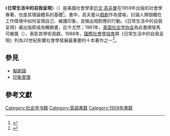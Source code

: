 {{Infobox book
| name = 日常生活中的自我呈現
| author = [[厄文·高夫曼|厄文·高夫曼]]
| title_orig = The Presentation of Self in Everyday Life
| country = {{USA}}
| subject = [[社會人類學|社會人類學]]<br>[[社會學|社會學]]<br>[[社會心理學|社會心理學]]
| publisher = [[蘭登書屋|Anchor Books]]
| pub_date = 1959年
| english_pub_date =
| language = 英語
| pages            = 251頁
| awards           = 美國社會學會馬可維獎（1961年）
| isbn             = 978-0-14-013571-8
| oclc             = 59624504
}}
《'''日常生活中的自我呈現'''》（''{{lang|en|The Presentation of Self in Everyday Life}}''）是美國社會學家[[厄文·高夫曼|厄文·高夫曼]]在1959年出版的社會學專著，也是其理論體系的基礎<ref>{{Cite book|author=Macionis, John J|coauthor=Gerber, Linda M|title=''Sociology''|edition=7th Canadian ed|publisher=Pearson Canada Inc.|year=2010|pages=11|isbn=0138002703}}</ref>。書中，高夫曼以[[戲劇|戲劇]]作為譬喻，討論人類個體在工作情境中如何呈現自己、維護印象，並做出相對應的行動。《日常生活中的自我呈現》甫出版即成為暢銷書，迄今尤然；1961年，[[美国社会学协会|美国社会学协会]]為此書頒發馬可維獎（{{lang|en|MacIver award}}），表彰其學術貢獻。1988年，[[國際社會學協會|國際社會學協會]]將《日常生活中的自我呈現》列為20世紀影響社會學發展最重要的十本著作之一<ref name="isa-sociology">{{cite web|url=http://www.isa-sociology.org/books/books10.htm |title=ISA - International Sociological Association: Books of the Century |publisher=International Sociological Association |year=1998 |accessdate=2012-07-25 |language=en |deadurl=yes |archiveurl=https://web.archive.org/web/20121010230113/http://www.isa-sociology.org/books/books10.htm |archivedate=2012-10-10 }}</ref>。

== 參見 ==
{{Portal|社會學}}
* [[擬劇論|擬劇論]]
* [[印象管理|印象管理]]

== 參考文獻 ==
{{reflist}}
<!-- 
== 外部連結 ==
*{{OL book|id=OL3282045W|''The presentation of self in everyday life''}}
*{{OL_author|id=OL536172A|cname=Erving Goffman}}
 -->

[[Category:社会学书籍|Category:社会学书籍]]
[[Category:英語書籍|Category:英語書籍]]
[[Category:1959年書籍|Category:1959年書籍]]